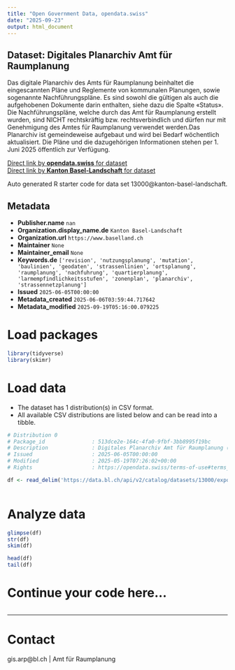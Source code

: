 ```yaml
---
title: "Open Government Data, opendata.swiss"
date: "2025-09-23"
output: html_document
---
```


## Dataset: Digitales Planarchiv Amt für Raumplanung

Das digitale Planarchiv des Amts für Raumplanung beinhaltet die eingescannten Pläne und Reglemente von kommunalen Planungen, sowie sogenannte Nachführungspläne. Es sind sowohl die gültigen als auch die aufgehobenen Dokumente darin enthalten, siehe dazu die Spalte «Status». Die Nachführungspläne, welche durch das Amt für Raumplanung erstellt wurden, sind NICHT rechtskräftig bzw. rechtsverbindlich und dürfen nur mit Genehmigung des Amtes für Raumplanung verwendet werden.Das Planarchiv ist gemeindeweise aufgebaut und wird bei Bedarf wöchentlich aktualisiert. Die Pläne und die dazugehörigen Informationen stehen per 1. Juni 2025 öffentlich zur Verfügung.

[Direct link by **opendata.swiss** for dataset](https://opendata.swiss/de/dataset/digitales-planarchiv-amt-fur-raumplanung)<br>
[Direct link by **Kanton Basel-Landschaft** for dataset](https://data.bl.ch/explore/dataset/13000/)

Auto generated R starter code for data set 13000@kanton-basel-landschaft.

## Metadata

- **Publisher.name** `nan`
- **Organization.display_name.de** `Kanton Basel-Landschaft`
- **Organization.url** `https://www.baselland.ch`
- **Maintainer** `None`
- **Maintainer_email** `None`
- **Keywords.de** `['revision', 'nutzungsplanung', 'mutation', 'baulinien', 'geodaten', 'strassenlinien', 'ortsplanung', 'raumplanung', 'nachfuhrung', 'quartierplanung', 'larmempfindlichkeitsstufen', 'zonenplan', 'planarchiv', 'strassennetzplanung']`
- **Issued** `2025-06-05T00:00:00`
- **Metadata_created** `2025-06-06T03:59:44.717642`
- **Metadata_modified** `2025-09-19T05:16:00.079225`


# Load packages

```r

library(tidyverse)
library(skimr)

```

# Load data

-   The dataset has 1 distribution(s) in CSV format.
-   All available CSV distributions are listed below and can be read into a tibble.

```r

# Distribution 0
# Package_id               : 513dce2e-164c-4fa0-9fbf-3bb8995f19bc
# Description              : Digitales Planarchiv Amt für Raumplanung (csv)
# Issued                   : 2025-06-05T00:00:00
# Modified                 : 2025-05-19T07:26:02+00:00
# Rights                   : https://opendata.swiss/terms-of-use#terms_by

df <- read_delim('https://data.bl.ch/api/v2/catalog/datasets/13000/exports/csv?use_labels=true')



```

# Analyze data

```r

glimpse(df)
str(df)
skim(df)

head(df)
tail(df)

```

# Continue your code here...

```r

```

------------------------------------------------------------------------

# Contact

gis.arp@bl.ch | Amt für Raumplanung
